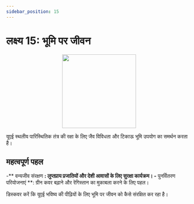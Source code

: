 ```yaml
---
sidebar_position: 15
---
```


# लक्ष्य 15: भूमि पर जीवन

<p align="center"><img src="https://www.un.org/sustainabledevelopment/wp-content/uploads/2019/08/E-Goal-15-1024x1024.png" width="200" height="200"/></p>

यूएई स्थलीय पारिस्थितिक तंत्र की रक्षा के लिए जैव विविधता और टिकाऊ भूमि उपयोग का समर्थन करता है।

## महत्वपूर्ण पहल

-** वन्यजीव संरक्षण **: लुप्तप्राय प्रजातियों और देशी आवासों के लिए सुरक्षा कार्यक्रम।
-** पुनर्वितरण परियोजनाएं **: ग्रीन कवर बढ़ाने और रेगिस्तान का मुकाबला करने के लिए पहल।

डिस्कवर करें कि यूएई भविष्य की पीढ़ियों के लिए भूमि पर जीवन को कैसे संरक्षित कर रहा है।